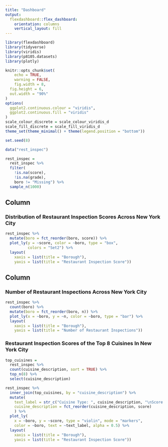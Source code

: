 ```yaml
---
title: "Dashboard"
output: 
  flexdashboard::flex_dashboard:
    orientation: columns
    vertical_layout: fill
---
```


```r
library(flexdashboard)
library(tidyverse)
library(viridis)
library(p8105.datasets)
library(plotly)

knitr::opts_chunk$set(
	echo = TRUE,
	warning = FALSE,
	fig.width = 8, 
  fig.height = 6,
  out.width = "90%"
)
options(
  ggplot2.continuous.colour = "viridis",
  ggplot2.continuous.fill = "viridis"
)
scale_colour_discrete = scale_colour_viridis_d
scale_fill_discrete = scale_fill_viridis_d
theme_set(theme_minimal() + theme(legend.position = "bottom"))
```

```r
set.seed(8)

data("rest_inspec") 

rest_inspec = 
  rest_inspec %>% 
  filter(
    !is.na(score),
    !is.na(grade),
    boro != "Missing") %>%
  sample_n(1000)
```

Column {data-width=550}
-----------------------------------------------------------------------

### Distribution of Restaurant Inspection Scores Across New York City

```r
rest_inspec %>% 
  mutate(boro = fct_reorder(boro, score)) %>% 
  plot_ly(y = ~score, color = ~boro, type = "box",
          colors = "Set2") %>% 
  layout(
    xaxis = list(title = "Borough"), 
    yaxis = list(title = "Restaurant Inspection Score"))
```


Column {data-width=450}
-----------------------------------------------------------------------

### Number of Restaurant Inspections Across New York City

```r
rest_inspec %>% 
  count(boro) %>% 
  mutate(boro = fct_reorder(boro, n)) %>% 
  plot_ly(x = ~boro, y = ~n, color = ~boro, type = "bar") %>% 
  layout(
    xaxis = list(title = "Borough"), 
    yaxis = list(title = "Number of Restaurant Inspections"))
```


### Restaurant Inspection Scores of the Top 8 Cuisines In New York City

```r
top_cuisines =
  rest_inspec %>% 
  count(cuisine_description, sort = TRUE) %>% 
  top_n(8) %>% 
  select(cuisine_description)
```


```r
rest_inspec %>% 
  inner_join(top_cuisines, by = "cuisine_description") %>% 
  mutate(
    text_label = str_c("Cuisine Type: ", cuisine_description, "\nScore: ", score, "\nGrade: ", grade),
    cuisine_description = fct_reorder(cuisine_description, score)
    ) %>%
  plot_ly(
    x = ~boro, y = ~score, type = "violin", mode = "markers",
    color = ~boro, text = ~text_label, alpha = 0.5) %>% 
  layout(
    xaxis = list(title = "Borough"), 
    yaxis = list(title = "Restaurant Inspection Score"))
```